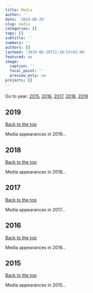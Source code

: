 ```yaml
---
title: Media
author: ''
date: '2019-08-29'
slug: media
categories: []
tags: []
subtitle: ''
summary: ''
authors: []
lastmod: '2019-08-29T11:30:52+02:00'
featured: no
image:
  caption: ''
  focal_point: ''
  preview_only: no
projects: []
---
```

#### {#top}

Go to year: [2015](#y2015), [2016](#y2016), [2017](#y2017), [2018](#y2018), [2019](#y2019)

## 2019 {#y2019}
[Back to the top](#top)

Media appearances in 2019...

## 2018 {#y2018}
[Back to the top](#top)

Media appearances in 2018...

## 2017 {#y2017}
[Back to the top](#top)

Media appearances in 2017...

## 2016 {#y2016}
[Back to the top](#top)

Media appearances in 2016...

## 2015 {#y2015}
[Back to the top](#top)

Media appearances in 2015...